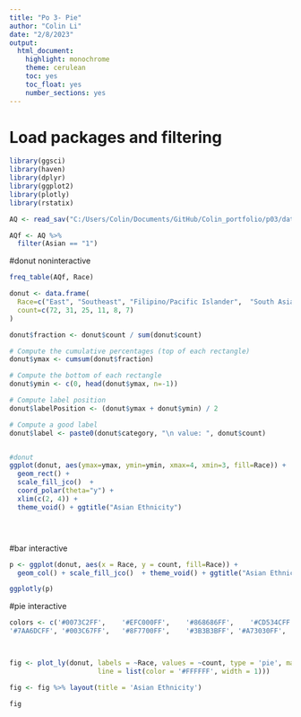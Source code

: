 ```yaml
---
title: "Po 3- Pie"
author: "Colin Li"
date: "2/8/2023"
output: 
  html_document: 
    highlight: monochrome
    theme: cerulean
    toc: yes
    toc_float: yes
    number_sections: yes
---
```


# Load packages and filtering
```r
library(ggsci)
library(haven)
library(dplyr)
library(ggplot2)
library(plotly)
library(rstatix)

AQ <- read_sav("C:/Users/Colin/Documents/GitHub/Colin_portfolio/p03/data/AQ.sav")

AQf <- AQ %>% 
  filter(Asian == "1")

```

#donut noninteractive

```r

freq_table(AQf, Race)

donut <- data.frame(
  Race=c("East", "Southeast", "Filipino/Pacific Islander",  "South Asian", "Multiethnic", "Multiracial"),
  count=c(72, 31, 25, 11, 8, 7)
)

donut$fraction <- donut$count / sum(donut$count)

# Compute the cumulative percentages (top of each rectangle)
donut$ymax <- cumsum(donut$fraction)

# Compute the bottom of each rectangle
donut$ymin <- c(0, head(donut$ymax, n=-1))

# Compute label position
donut$labelPosition <- (donut$ymax + donut$ymin) / 2

# Compute a good label
donut$label <- paste0(donut$category, "\n value: ", donut$count)


#donut
ggplot(donut, aes(ymax=ymax, ymin=ymin, xmax=4, xmin=3, fill=Race)) +
  geom_rect() +
  scale_fill_jco()  + 
  coord_polar(theta="y") +
  xlim(c(2, 4)) +
  theme_void() + ggtitle("Asian Ethnicity")





```
#bar interactive 


```r

p <- ggplot(donut, aes(x = Race, y = count, fill=Race)) +
  geom_col() + scale_fill_jco()  + theme_void() + ggtitle("Asian Ethnicity")

ggplotly(p)


```


#pie interactive

```r

colors <- c('#0073C2FF',	'#EFC000FF',	'#868686FF',	'#CD534CFF',	
'#7AA6DCFF', '#003C67FF',	'#8F7700FF',	'#3B3B3BFF', '#A73030FF',	'#4A6990FF')



fig <- plot_ly(donut, labels = ~Race, values = ~count, type = 'pie', marker = list(colors = colors,
                      line = list(color = '#FFFFFF', width = 1)))

fig <- fig %>% layout(title = 'Asian Ethnicity')

fig
```

